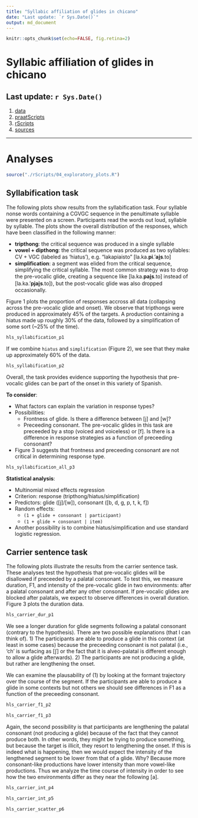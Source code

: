 ```yaml
---
title: "Syllabic affiliation of glides in chicano"
date: "Last update: `r Sys.Date()`"
output: md_document
---
```


```r
knitr::opts_chunk$set(echo=FALSE, fig.retina=2)
```

# Syllabic affiliation of glides in chicano

## Last update: `r Sys.Date()`

1. [data](./data/)
2. [praatScripts](./praatScripts/)
3. [rScripts](./rScripts/)
4. [sources](./sources/)

----

# Analyses

```r
source("./rScripts/04_exploratory_plots.R")
```

## Syllabification task

The following plots show results from the syllabification task. Four syllable 
nonse words containing a CGVGC sequence in the penultimate syllable were 
presented on a screen. Participants read the words out loud, syllable by 
syllable. The plots show the overall distribution of the responses, which 
have been classified in the following manner: 

- **tripthong**: the critical sequence was produced in a single syllable 
- **vowel + dipthong**: the critical sequence was produced as two syllables: 
CV + VGC (labeled as 'hiatus'), e.g. "lakapiaisto" [la.ka.**pi**.'**ai̯s**.to]
- **simplification**: a segment was elided from the critical sequence, 
simplifying the critical syllable. The most common strategy was to drop the 
pre-vocalic glide, creating a sequence like [la.ka.**pai̯s**.to] instead of 
[la.ka.'**pjai̯s**.to]), but the post-vocalic glide was also dropped
occasionally. 

Figure 1 plots the proportion of responses accross all data (collapsing across 
the pre-vocalic glide and onset). We observe that tripthongs were produced 
in approximately 45% of the targets. A production containing a hiatus made up 
roughly 30% of the data, followed by a simplification of some sort (~25% of the 
time). 

```r
hls_syllabification_p1
```

If we combine `hiatus` and `simplification` (Figure 2), we see that they make 
up approximately 60% of the data. 

```r
hls_syllabification_p2
```

Overall, the task provides evidence supporting the hypothesis that pre-vocalic 
glides can be part of the onset in this variety of Spanish. 

**To consider**: 

- What factors can explain the variation in response types?
- Possibilities: 
    - Frontness of glide. Is there a difference between [j] and [w]?
    - Preceeding consonant. The pre-vocalic glides in this task are preceeded 
    by a stop (voiced and voiceless) or [f]. Is there is a difference in 
    response strategies as a function of preceeding consonant?
- Figure 3 suggests that frontness and preceeding consonant are not critical in 
determining response type. 

```r
hls_syllabification_all_p3
```

**Statistical analysis**: 

- Multinomial mixed effects regression 
- Criterion: response (tripthong/hiatus/simplification)
- Predictors: glide ([j]/[w]), consonant ([b, d, g, p, t, k, f])
- Random effects: 
    - `(1 + glide + consonant | participant)`
    - `(1 + glide + consonant | item)`
- Another possibility is to combine hiatus/simplification and use standard 
logistic regression. 



## Carrier sentence task

The following plots illustrate the results from the carrier sentence task. These 
analyses test the hypothesis that pre-vocalic glides will be disallowed if 
preceeded by a palatal consonant. To test this, we measure duration, F1, and 
intensity of the pre-vocalic glide in two environments: after a palatal 
consonant and after any other consonant. If pre-vocalic glides are blocked 
after palatals, we expect to observe differences in overall duration. Figure 3 
plots the duration data. 

```r
hls_carrier_dur_p1
```

We see a longer duration for glide segments following a palatal consonant 
(contrary to the hypothesis). There are two possible explanations (that I can 
think of). 1) The participants are able to produce a glide in this context (at 
least in some cases) because the preceeding consonant is not palatal (i.e., 'ch' 
is surfacing as [ʃ] or the fact that it is alveo-palatal is different enough to 
allow a glide afterwards). 2) The participants are not producing a glide, but 
rather are lengthening the onset. 

We can examine the plausability of (1) by looking at the formant trajectory over 
the course of the segment. If the participants are able to produce a glide in 
some contexts but not others we should see differences in F1 as a function of 
the preceeding consonant. 

```r
hls_carrier_f1_p2
```

```r
hls_carrier_f1_p3
```

Again, the second possibility is that participants are lengthening the palatal consonant (not producing a glide) because of the fact that they cannot produce both. In other words, they might be trying to produce something, but because the target is illicit, they resort to lengthening the onset. If this is indeed what is happening, then we would expect the intensity of the lengthened segment to 
be lower from that of a glide. Why? Because more consonant-like productions 
have lower intensity than more vowel-like productions. Thus we analyze the time course of intensity in order to see how the two environments differ as they 
near the following [a].

```r
hls_carrier_int_p4
```

```r
hls_carrier_int_p5
```


```r
hls_carrier_scatter_p6
```

